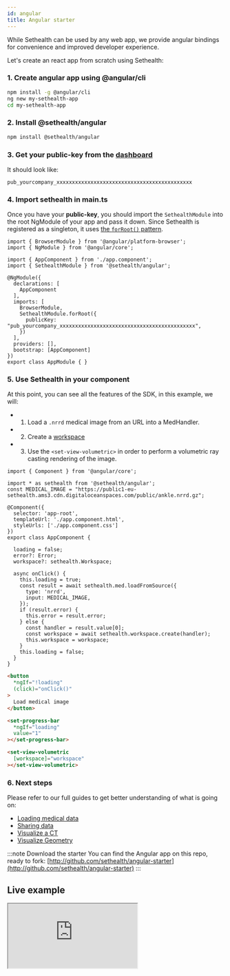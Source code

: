 ```yaml
---
id: angular
title: Angular starter
---
```


While Sethealth can be used by any web app, we provide angular bindings for convenience and improved developer experience.

Let's create an react app from scratch using Sethealth:

### 1. Create angular app using @angular/cli

```bash
npm install -g @angular/cli
ng new my-sethealth-app
cd my-sethealth-app
```

### 2. Install **@sethealth/angular**

```bash
npm install @sethealth/angular
```

### 3. Get your **public-key** from the [dashboard](https://dashboard.set.health)

It should look like:

```
pub_yourcompany_xxxxxxxxxxxxxxxxxxxxxxxxxxxxxxxxxxxxxxxxxxxx
```

### 4. Import  **sethealth** in main.ts

Once you have your **public-key**, you should import the `SethealthModule` into the root NgModule of your app and pass it down.
Since Sethealth is registered as a singleton, it uses [the `forRoot()` pattern](https://angular.io/guide/singleton-services#the-forroot-pattern).


```tsx title="/src/app.module.ts" {5,13-15}
import { BrowserModule } from '@angular/platform-browser';
import { NgModule } from '@angular/core';

import { AppComponent } from './app.component';
import { SethealthModule } from '@sethealth/angular';

@NgModule({
  declarations: [
    AppComponent
  ],
  imports: [
    BrowserModule,
    SethealthModule.forRoot({
      publicKey: "pub_yourcompany_xxxxxxxxxxxxxxxxxxxxxxxxxxxxxxxxxxxxxxxxxxxx",
    })
  ],
  providers: [],
  bootstrap: [AppComponent]
})
export class AppModule { }

```

### 5. Use Sethealth in your component

At this point, you can see all the features of the SDK, in this example, we will:
- 1. Load a `.nrrd` medical image from an URL into a MedHandler.
- 2. Create a [workspace](../)
- 3. Use the `<set-view-volumetric>` in order to perform a volumetric ray casting rendering of the image.

```tsx title="/src/app/app.component.tsx" {3-4,19-29}
import { Component } from '@angular/core';

import * as sethealth from '@sethealth/angular';
const MEDICAL_IMAGE = "https://public1-eu-sethealth.ams3.cdn.digitaloceanspaces.com/public/ankle.nrrd.gz";

@Component({
  selector: 'app-root',
  templateUrl: './app.component.html',
  styleUrls: ['./app.component.css']
})
export class AppComponent {

  loading = false;
  error?: Error;
  workspace?: sethealth.Workspace;

  async onClick() {
    this.loading = true;
    const result = await sethealth.med.loadFromSource({
      type: 'nrrd',
      input: MEDICAL_IMAGE,
    });
    if (result.error) {
      this.error = result.error;
    } else {
      const handler = result.value[0];
      const workspace = await sethealth.workspace.create(handler);
      this.workspace = workspace;
    }
    this.loading = false;
  }
}
```

```html title="/src/app/app.component.html" {8-11,13-15}
<button
  *ngIf="!loading"
  (click)="onClick()"
>
  Load medical image
</button>

<set-progress-bar
  *ngIf="loading"
  value="1"
></set-progress-bar>

<set-view-volumetric
  [workspace]="workspace"
></set-view-volumetric>
```


### 6. Next steps

Please refer to our full guides to get better understanding of what is going on:

- [Loading medical data](../guides/loading-medical-data)
- [Sharing data](../guides/sharing-data)
- [Visualize a CT](../guides/visualize-tomography)
- [Visualize Geometry](../guides/visualize-geometry)


:::note Download the starter
You can find the Angular app on this repo, ready to fork:
[http://github.com/sethealth/angular-starter](http://github.com/sethealth/angular-starter)
:::

## Live example

<iframe
  src="https://codesandbox.io/embed/romantic-khorana-th2t7?fontsize=14&hidenavigation=1&theme=dark&view=preview"
  style={{
    width:' 100%',
    height: '500px',
    border: 0,
    borderRadius: '4px',
    overflow: 'hidden'
  }}
  loading="lazy"
  allow="accelerometer; ambient-light-sensor; camera; encrypted-media; geolocation; gyroscope; hid; microphone; midi; payment; usb; vr; xr-spatial-tracking"
  sandbox="allow-forms allow-modals allow-popups allow-presentation allow-same-origin allow-scripts"
/>
